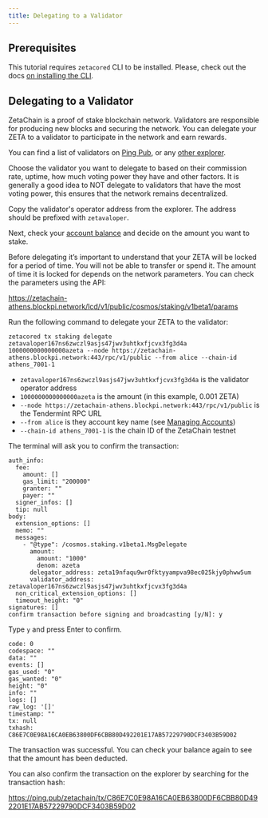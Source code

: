 ```yaml
---
title: Delegating to a Validator
---
```


## Prerequisites

This tutorial requires `zetacored` CLI to be installed. Please, check out the
docs [on installing the CLI](/users/cli/setup).

## Delegating to a Validator

ZetaChain is a proof of stake blockchain network. Validators are responsible for
producing new blocks and securing the network. You can delegate your ZETA to a
validator to participate in the network and earn rewards.

You can find a list of validators on [Ping Pub](https://ping.pub/zetachain/staking),
or any [other explorer](/about/services/).

Choose the validator you want to delegate to based on their commission rate,
uptime, how much voting power they have and other factors. It is generally a
good idea to NOT delegate to validators that have the most voting power, this
ensures that the network remains decentralized.

Copy the validator's operator address from the explorer. The address should be
prefixed with `zetavaloper`.

Next, check your [account balance](/users/cli/balances) and decide on the amount
you want to stake.

Before delegating it’s important to understand that your ZETA will be locked for
a period of time. You will not be able to transfer or spend it. The amount of
time it is locked for depends on the network parameters. You can check the
parameters using the API:

https://zetachain-athens.blockpi.network/lcd/v1/public/cosmos/staking/v1beta1/params

Run the following command to delegate your ZETA to the validator:

```
zetacored tx staking delegate zetavaloper167ns6zwczl9asjs47jwv3uhtkxfjcvx3fg3d4a 1000000000000000azeta --node https://zetachain-athens.blockpi.network:443/rpc/v1/public --from alice --chain-id athens_7001-1
```

- `zetavaloper167ns6zwczl9asjs47jwv3uhtkxfjcvx3fg3d4a` is the validator operator
  address
- `1000000000000000azeta` is the amount (in this example, 0.001 ZETA)
- `--node https://zetachain-athens.blockpi.network:443/rpc/v1/public` is the
  Tendermint RPC URL
- `--from alice` is they account key name (see [Managing
  Accounts](/users/cli/account))
- `--chain-id athens_7001-1` is the chain ID of the ZetaChain testnet

The terminal will ask you to confirm the transaction:

```
auth_info:
  fee:
    amount: []
    gas_limit: "200000"
    granter: ""
    payer: ""
  signer_infos: []
  tip: null
body:
  extension_options: []
  memo: ""
  messages:
    - "@type": /cosmos.staking.v1beta1.MsgDelegate
      amount:
        amount: "1000"
        denom: azeta
      delegator_address: zeta19nfaqu9wr0fktyyampva98ec025kjy0phww5um
      validator_address: zetavaloper167ns6zwczl9asjs47jwv3uhtkxfjcvx3fg3d4a
  non_critical_extension_options: []
  timeout_height: "0"
signatures: []
confirm transaction before signing and broadcasting [y/N]: y
```

Type `y` and press Enter to confirm.

```
code: 0
codespace: ""
data: ""
events: []
gas_used: "0"
gas_wanted: "0"
height: "0"
info: ""
logs: []
raw_log: '[]'
timestamp: ""
tx: null
txhash: C86E7C0E98A16CA0EB63800DF6CBB80D492201E17AB57229790DCF3403B59D02
```

The transaction was successful. You can check your balance again to see that the
amount has been deducted.

You can also confirm the transaction on the explorer by searching for the
transaction hash:

https://ping.pub/zetachain/tx/C86E7C0E98A16CA0EB63800DF6CBB80D492201E17AB57229790DCF3403B59D02
